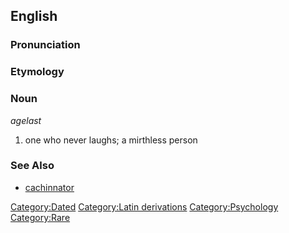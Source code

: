 ==English==

===Pronunciation===
{{substub}}

===Etymology===
{{etystub}}

===Noun===
''agelast''

# one who never laughs; a mirthless person

===See Also===
* [[cachinnator]]

[[Category:Dated]]
[[Category:Latin derivations]]
[[Category:Psychology]]
[[Category:Rare]]